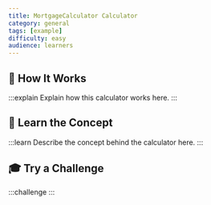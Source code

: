 ```yaml
---
title: MortgageCalculator Calculator
category: general
tags: [example]
difficulty: easy
audience: learners
---
```



<MortgageCalculator />

## 🧾 How It Works
:::explain
Explain how this calculator works here.
:::

## 🧠 Learn the Concept
:::learn
Describe the concept behind the calculator here.
:::

## 🎓 Try a Challenge
:::challenge
<Challenge question="What is 1 + 1?" answer="2" />
:::
